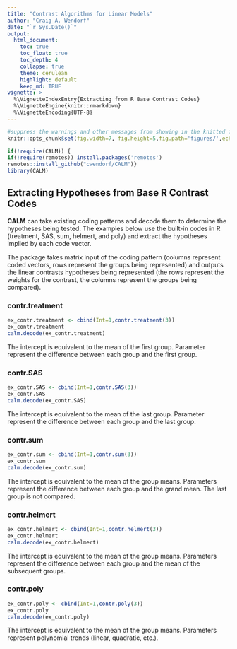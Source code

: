 ```yaml
---
title: "Contrast Algorithms for Linear Models"
author: "Craig A. Wendorf"
date: "`r Sys.Date()`"
output:
  html_document:
    toc: true
    toc_float: true
    toc_depth: 4
    collapse: true
    theme: cerulean
    highlight: default
    keep_md: TRUE
vignette: >
  %\VignetteIndexEntry{Extracting from R Base Contrast Codes}
  %\VignetteEngine{knitr::rmarkdown}
  %\VignetteEncoding{UTF-8}
---
```


```r
#suppress the warnings and other messages from showing in the knitted file.
knitr::opts_chunk$set(fig.width=7, fig.height=5,fig.path='figures/',echo=TRUE,warning=FALSE,message=FALSE)
```

```r
if(!require(CALM)) {
if(!require(remotes)) install.packages('remotes')
remotes::install_github("cwendorf/CALM")}
library(CALM)
```

## Extracting Hypotheses from Base R Contrast Codes

**CALM** can take existing coding patterns and decode them to determine the hypotheses being tested. The examples below use the built-in codes in R (treatment, SAS, sum, helmert, and poly) and extract the hypotheses implied by each code vector.

The package takes matrix input of the coding pattern (columns represent coded vectors, rows represent the groups being represented) and outputs the linear contrasts hypotheses being represented (the rows represent the weights for the contrast, the columns represent the groups being compared).

### contr.treatment

```r
ex_contr.treatment <- cbind(Int=1,contr.treatment(3))
ex_contr.treatment
calm.decode(ex_contr.treatment)
```

The intercept is equivalent to the mean of the first group. Parameter represent the difference between each group and the first group. 

### contr.SAS

```r
ex_contr.SAS <- cbind(Int=1,contr.SAS(3))
ex_contr.SAS
calm.decode(ex_contr.SAS)
```

The intercept is equivalent to the mean of the last group. Parameter represent the difference between each group and the last group.

### contr.sum

```r
ex_contr.sum <- cbind(Int=1,contr.sum(3))
ex_contr.sum
calm.decode(ex_contr.sum)
```

The intercept is equivalent to the mean of the group means. Parameters represent the difference between each group and the grand mean. The last group is not compared.

### contr.helmert

```r
ex_contr.helmert <- cbind(Int=1,contr.helmert(3))
ex_contr.helmert
calm.decode(ex_contr.helmert)
```

The intercept is equivalent to the mean of the group means. Parameters represent the difference between each group and the mean of the subsequent groups. 

### contr.poly

```r
ex_contr.poly <- cbind(Int=1,contr.poly(3))
ex_contr.poly
calm.decode(ex_contr.poly)
```

The intercept is equivalent to the mean of the group means. Parameters represent polynomial trends (linear, quadratic, etc.).
